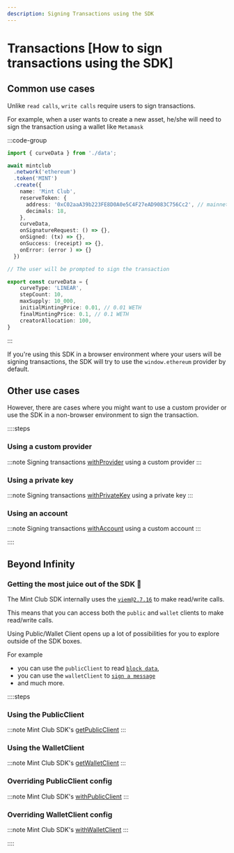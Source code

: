 ```yaml
---
description: Signing Transactions using the SDK
---
```


# Transactions [How to sign transactions using the SDK]

## Common use cases

Unlike `read calls`, `write calls` require users to sign transactions.

For example, when a user wants to create a new asset, he/she will need to sign the transaction using a wallet like `Metamask`

:::code-group

```ts [example.ts]
import { curveData } from './data';

await mintclub
  .network('ethereum')
  .token('MINT')
  .create({
    name: 'Mint Club',
    reserveToken: {
      address: '0xC02aaA39b223FE8D0A0e5C4F27eAD9083C756Cc2', // mainnet WETH token address 
      decimals: 18, 
    }, 
	curveData, 
	onSignatureRequest: () => {},
	onSigned: (tx) => {},
	onSuccess: (receipt) => {},
	onError: (error ) => {}
  })

// The user will be prompted to sign the transaction
```

```ts [data.ts]
export const curveData = {
	curveType: 'LINEAR', 
	stepCount: 10,
	maxSupply: 10_000,
	initialMintingPrice: 0.01, // 0.01 WETH 
	finalMintingPrice: 0.1, // 0.1 WETH
	creatorAllocation: 100,
}
```
:::

If you're using this SDK in a browser environment where your users will be signing transactions, the SDK will try to use the `window.ethereum` provider by default. 

## Other use cases

However, there are cases where you might want to use a custom provider or use the SDK in a non-browser environment to sign the transaction.

::::steps

### Using a custom provider

:::note
Signing transactions [withProvider](/docs/sdk/network/transactions/withProvider) using a custom provider
:::

### Using a private key

:::note
Signing transactions [withPrivateKey](/docs/sdk/network/transactions/withPrivateKey) using a private key
:::

### Using an account

:::note
Signing transactions [withAccount](/docs/sdk/network/transactions/withAccount) using a custom account
:::

::::

## Beyond Infinity 

### Getting the most juice out of the SDK 🧃

The Mint Club SDK internally uses the [`viem@2.7.16`](https://viem.sh/docs/clients/public) to make read/write calls. 

This means that you can access both the `public` and `wallet` clients to make read/write calls.

Using Public/Wallet Client opens up a lot of possibilities for you to explore outside of the SDK boxes.

For example

- you can use the `publicClient` to read [`block data`](/docs/sdk/network/transactions/getPublicClient#publicclient),
- you can use the `walletClient` to [`sign a message`](/docs/sdk/network/transactions/getWalletClient#walletclient)
- and much more.



::::steps

### Using the PublicClient

:::note
Mint Club SDK's [getPublicClient](/docs/sdk/network/transactions/getPublicClient)
:::

### Using the WalletClient

:::note
Mint Club SDK's [getWalletClient](/docs/sdk/network/transactions/getWalletClient)
:::

### Overriding PublicClient config

:::note
Mint Club SDK's [withPublicClient](/docs/sdk/network/transactions/withPublicClient)
:::

### Overriding WalletClient config

:::note
Mint Club SDK's [withWalletClient](/docs/sdk/network/transactions/withWalletClient)
:::


::::